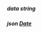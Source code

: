 ##### **data** string

##### **json** [Date](https://developer.mozilla.org/en-US/docs/Web/JavaScript/Reference/Global_Objects/Date)

